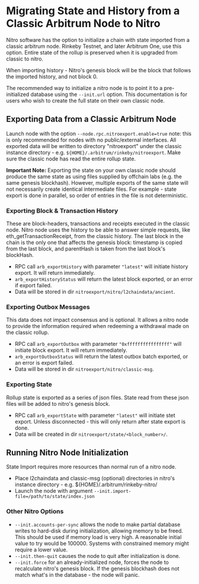 # Migrating State and History from a Classic Arbitrum Node to Nitro

Nitro software has the option to initialize a chain with state imported from a classic arbitrum node. Rinkeby Testnet, and later Arbitrum One, use this option. Entire state of the rollup is preserved when it is upgraded from classic to nitro.

When importing history - Nitro's genesis block will be the block that follows the imported history, and not block 0.

The recommended way to initialize a nitro node is to point it to a pre-initialized database using the `--init.url` option. This documentation is for users who wish to create the full state on their own classic node.

## Exporting Data from a Classic Arbitrum Node

Launch node with the option `--node.rpc.nitroexport.enable=true` note: this is only recommended for nodes with no public/external interfaces. All exported data will be written to directory "nitroexport" under the classic instance directory - e.g. `${HOME}/.arbitrum/rinkeby/nitroexport`.
Make sure the classic node has read the entire rollup state.

**Important Note:** Exporting the state on your own classic node should produce the same state as using files supplied by offchain labs (e.g. the same genesis blockhash). However, multiple exports of the same state will not necessarily create identical intermediate files. For example - state export is done in parallel, so order of entries in the file is not deterministic.

### Exporting Block & Transaction History

These are block-headers, transactions and receipts executed in the classic node. Nitro node uses the history to be able to answer simple requests, like eth_getTransactionReceipt, from the classic history. The last block in the chain is the only one that affects the genesis block: timestamp is copied from the last block, and parentHash is taken from the last block's blockHash.

- RPC call `arb_exportHistory` with parameter `"latest"` will initiate history export. It will return immediately.
- `arb_exportHistoryStatus` will return the latest block exported, or an error if export failed.
- Data will be stored in dir `nitroexport/nitro/l2chaindata/ancient`.

### Exporting Outbox Messages

This data does not impact consensus and is optional. It allows a nitro node to provide the information required when redeeming a withdrawal made on the classic rollup.

- RPC call `arb_exportOutbox` with parameter `"0xffffffffffffffff"` will initiate block export. It will return immediately.
- `arb_exportOutboxStatus` will return the latest outbox batch exported, or an error is export failed.
- Data will be stored in dir `nitroexport/nitro/classic-msg`.

### Exporting State

Rollup state is exported as a series of json files. State read from these json files will be added to nitro's genesis block.

- RPC call `arb_exportState` with parameter `"latest"` will initiate stet export. Unless disconnected - this will only return after state export is done.
- Data will be created in dir `nitroexport/state/<block_number>/`.

## Running Nitro Node Initialization

State Import requires more resources than normal run of a nitro node.

- Place l2chaindata and classic-msg (optional) directories in nitro's instance directory - e.g. ${HOME}/.arbitrum/rinkeby-nitro/
- Launch the node with argument `--init.import-file=/path/to/state/index.json`

### Other Nitro Options

- `--init.accounts-per-sync` allows the node to make partial database writes to hard-disk during initialization, allowing memory to be freed. This should be used if memory load is very high. A reasonable initial value to try would be 100000. Systems with constrained memory might require a lower value.
- `--init.then-quit` causes the node to quit after initialization is done.
- `--init.force` for an already-initialized node, forces the node to recalculate nitro's genesis block. If the genesis blockhash does not match what's in the database - the node will panic.
